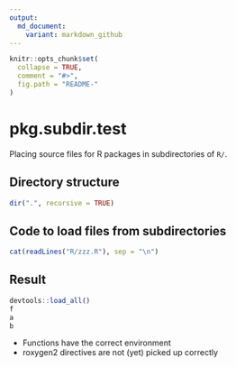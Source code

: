 ```yaml
---
output:
  md_document:
    variant: markdown_github
---
```


<!-- README.md is generated from README.Rmd. Please edit that file -->

```r
knitr::opts_chunk$set(
  collapse = TRUE,
  comment = "#>",
  fig.path = "README-"
)
```

# pkg.subdir.test

Placing source files for R packages in subdirectories of `R/`.

## Directory structure

```r
dir(".", recursive = TRUE)
```

## Code to load files from subdirectories

```r
cat(readLines("R/zzz.R"), sep = "\n")
```

## Result

```r
devtools::load_all()
f
a
b
```

- Functions have the correct environment
- roxygen2 directives are not (yet) picked up correctly
